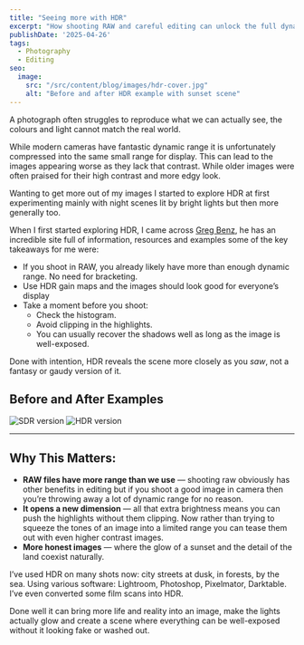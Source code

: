 ```yaml
---
title: "Seeing more with HDR"
excerpt: "How shooting RAW and careful editing can unlock the full dynamic range of your images — no complicated HDR processing required."
publishDate: '2025-04-26'
tags:
  - Photography
  - Editing
seo:
  image:
    src: "/src/content/blog/images/hdr-cover.jpg"
    alt: "Before and after HDR example with sunset scene"
---
```


A photograph often struggles to reproduce what we can actually see, the colours and light cannot match the real world.

While modern cameras have fantastic dynamic range it is unfortunately compressed into the same small range for display. This can lead to the images appearing worse as they lack that contrast. While older images were often praised for their high contrast and more edgy look.

Wanting to get more out of my images I started to explore HDR at first experimenting mainly with night scenes lit by bright lights but then more generally too.

When I first started exploring HDR, I came across [Greg Benz](https://gregbenzphotography.com), he has an incredible site full of information, resources and examples some of the key takeaways for me were:  
* If you shoot in RAW, you already likely have more than enough dynamic range. No need for bracketing.
* Use HDR gain maps and the images should look good for everyone’s display
* Take a moment before you shoot:
  - Check the histogram.
  - Avoid clipping in the highlights.
  - You can usually recover the shadows well as long as the image is well-exposed.
  
Done with intention, HDR reveals the scene more closely as you *saw*, not a fantasy or gaudy version of it.

## Before and After Examples
<div class="flex flex-wrap gap-4">
  <Image class="w-2/5" src={sdrImage} format="avif" alt="SDR version" />
  <img class="w-2/5" src="/hdr-version.avif" alt="HDR version" />
  </div>

---

## Why This Matters:

- **RAW files have more range than we use** — shooting raw obviously has other benefits in editing but if you shoot a good image in camera then you’re throwing away a lot of dynamic range for no reason.
- **It opens a new dimension** — all that extra brightness means you can push the highlights without them clipping. Now rather than trying to squeeze the tones of an image into a limited range you can tease them out with even higher contrast images. 
- **More honest images** — where the glow of a sunset and the detail of the land coexist naturally.

I’ve used HDR on many shots now: city streets at dusk, in forests, by the sea. Using various software: Lightroom, Photoshop, Pixelmator, Darktable. I’ve even converted some film scans into HDR. 

Done well it can bring more life and reality into an image, make the lights actually glow and create a scene where everything can be well-exposed without it looking fake or washed out.
